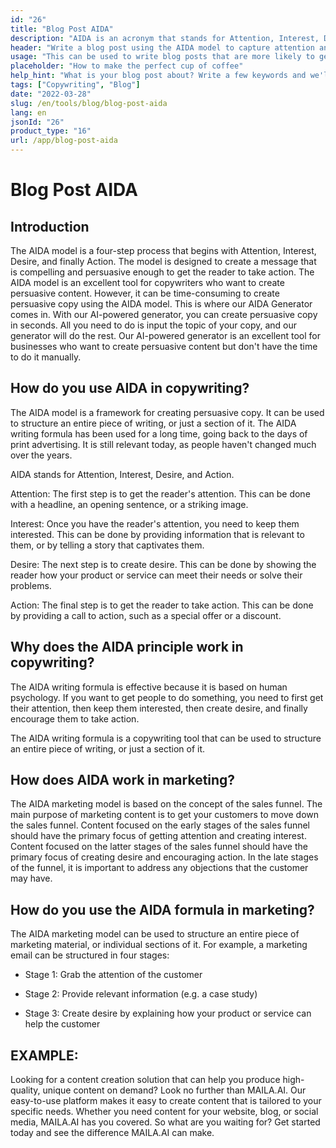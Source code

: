 ```yaml
---
id: "26"
title: "Blog Post AIDA"
description: "AIDA is an acronym that stands for Attention, Interest, Desire, and Action. It is a model that is often used in marketing and advertising to create effective and impactful copy. The AIDA model can be used to write blog posts that are more likely to capture the attention of readers and encourage them to take action."
header: "Write a blog post using the AIDA model to capture attention and encourage action."
usage: "This can be used to write blog posts that are more likely to get attention and encourage readers to take action."
placeholder: "How to make the perfect cup of coffee"
help_hint: "What is your blog post about? Write a few keywords and we'll generate a blog post using the AIDA model."
tags: ["Copywriting", "Blog"]
date: "2022-03-28"
slug: /en/tools/blog/blog-post-aida
lang: en
jsonId: "26"
product_type: "16"
url: /app/blog-post-aida
---
```


# Blog Post AIDA

## Introduction

The AIDA model is a four-step process that begins with Attention, Interest, Desire, and finally Action. The model is designed to create a message that is compelling and persuasive enough to get the reader to take action. The AIDA model is an excellent tool for copywriters who want to create persuasive content. However, it can be time-consuming to create persuasive copy using the AIDA model. This is where our AIDA Generator comes in. With our AI-powered generator, you can create persuasive copy in seconds. All you need to do is input the topic of your copy, and our generator will do the rest. Our AI-powered generator is an excellent tool for businesses who want to create persuasive content but don't have the time to do it manually.

## How do you use AIDA in copywriting?

The AIDA model is a framework for creating persuasive copy. It can be used to structure an entire piece of writing, or just a section of it. The AIDA writing formula has been used for a long time, going back to the days of print advertising. It is still relevant today, as people haven't changed much over the years.

AIDA stands for Attention, Interest, Desire, and Action.

Attention: The first step is to get the reader's attention. This can be done with a headline, an opening sentence, or a striking image.

Interest: Once you have the reader's attention, you need to keep them interested. This can be done by providing information that is relevant to them, or by telling a story that captivates them.

Desire: The next step is to create desire. This can be done by showing the reader how your product or service can meet their needs or solve their problems.

Action: The final step is to get the reader to take action. This can be done by providing a call to action, such as a special offer or a discount.

## Why does the AIDA principle work in copywriting?

The AIDA writing formula is effective because it is based on human psychology. If you want to get people to do something, you need to first get their attention, then keep them interested, then create desire, and finally encourage them to take action.

The AIDA writing formula is a copywriting tool that can be used to structure an entire piece of writing, or just a section of it.

## How does AIDA work in marketing?

The AIDA marketing model is based on the concept of the sales funnel. The main purpose of marketing content is to get your customers to move down the sales funnel. Content focused on the early stages of the sales funnel should have the primary focus of getting attention and creating interest. Content focused on the latter stages of the sales funnel should have the primary focus of creating desire and encouraging action. In the late stages of the funnel, it is important to address any objections that the customer may have.

## How do you use the AIDA formula in marketing?

The AIDA marketing model can be used to structure an entire piece of marketing material, or individual sections of it. For example, a marketing email can be structured in four stages:

- Stage 1: Grab the attention of the customer

- Stage 2: Provide relevant information (e.g. a case study)

- Stage 3: Create desire by explaining how your product or service can help the customer

## EXAMPLE:

Looking for a content creation solution that can help you produce high-quality, unique content on demand? Look no further than MAILA.AI. Our easy-to-use platform makes it easy to create content that is tailored to your specific needs. Whether you need content for your website, blog, or social media, MAILA.AI has you covered. So what are you waiting for? Get started today and see the difference MAILA.AI can make.
